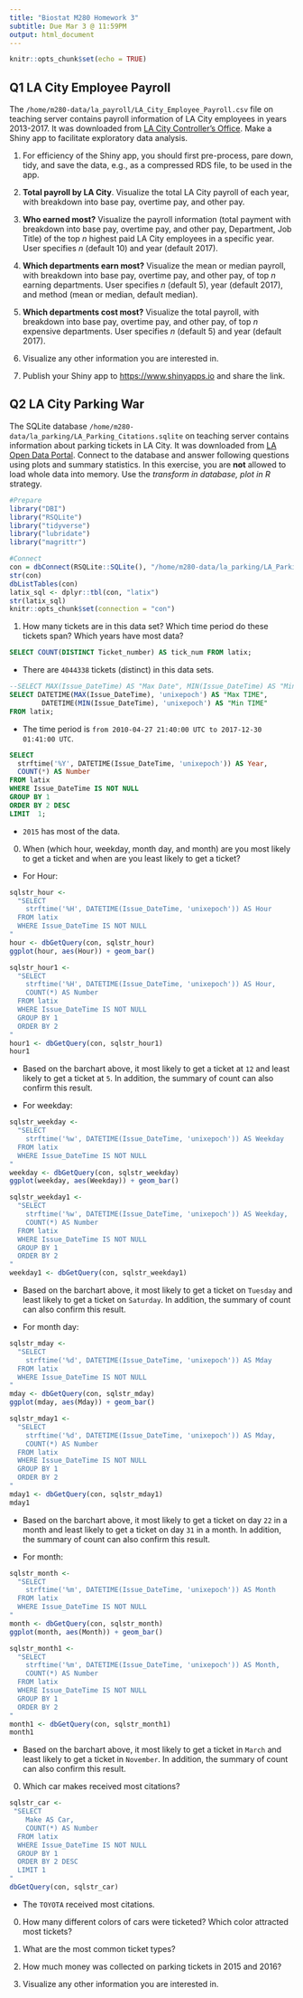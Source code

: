 ```yaml
---
title: "Biostat M280 Homework 3"
subtitle: Due Mar 3 @ 11:59PM
output: html_document
---
```


```r
knitr::opts_chunk$set(echo = TRUE)
```

## Q1 LA City Employee Payroll

The `/home/m280-data/la_payroll/LA_City_Employee_Payroll.csv` file on teaching server contains payroll information of LA City employees in years 2013-2017. It was downloaded from [LA City Controller's Office](https://controllerdata.lacity.org/Payroll/City-Employee-Payroll/pazn-qyym). Make a Shiny app to facilitate exploratory data analysis. 

1. For efficiency of the Shiny app, you should first pre-process, pare down, tidy, and save the data, e.g., as a compressed RDS file, to be used in the app.

0. **Total payroll by LA City**. Visualize the total LA City payroll of each year, with breakdown into base pay, overtime pay, and other pay.

0. **Who earned most?** Visualize the payroll information (total payment with breakdown into base pay, overtime pay, and other pay, Department, Job Title) of the top $n$ highest paid LA City employees in a specific year. User specifies $n$ (default 10) and year (default 2017).

0. **Which departments earn most?** Visualize the mean or median payroll, with breakdown into base pay, overtime pay, and other pay, of top $n$ earning departments. User specifies $n$ (default 5), year (default 2017), and method (mean or median, default median).

0. **Which departments cost most?** Visualize the total payroll, with breakdown into base pay, overtime pay, and other pay, of top $n$ expensive departments. User specifies $n$ (default 5) and year (default 2017).

0. Visualize any other information you are interested in.

0. Publish your Shiny app to <https://www.shinyapps.io> and share the link.

## Q2 LA City Parking War

The SQLite database `/home/m280-data/la_parking/LA_Parking_Citations.sqlite` on teaching server contains information about parking tickets in LA City. It was downloaded from [LA Open Data Portal](https://data.lacity.org/A-Well-Run-City/Parking-Citations/wjz9-h9np). Connect to the database and answer following questions using plots and summary statistics. In this exercise, you are **not** allowed to load whole data into memory. Use the _transform in database, plot in R_ strategy.
```r
#Prepare
library("DBI")
library("RSQLite")
library("tidyverse")
library("lubridate")
library("magrittr")

#Connect
con = dbConnect(RSQLite::SQLite(), "/home/m280-data/la_parking/LA_Parking_Citations.sqlite")
str(con)
dbListTables(con)
latix_sql <- dplyr::tbl(con, "latix")
str(latix_sql)
knitr::opts_chunk$set(connection = "con")
```


1. How many tickets are in this data set? Which time period do these tickets span? Which years have most data?
```sql
SELECT COUNT(DISTINCT Ticket_number) AS tick_num FROM latix;
```

* There are `4044338` tickets (distinct) in this data sets.

```sql
--SELECT MAX(Issue_DateTime) AS "Max Date", MIN(Issue_DateTime) AS "Min Date" FROM latix;
SELECT DATETIME(MAX(Issue_DateTime), 'unixepoch') AS "Max TIME",
        DATETIME(MIN(Issue_DateTime), 'unixepoch') AS "Min TIME" 
FROM latix;
```

* The time period is `from 2010-04-27 21:40:00 UTC to 2017-12-30 01:41:00 UTC`.

```sql
SELECT 
  strftime('%Y', DATETIME(Issue_DateTime, 'unixepoch')) AS Year, 
  COUNT(*) AS Number
FROM latix
WHERE Issue_DateTime IS NOT NULL
GROUP BY 1
ORDER BY 2 DESC
LIMIT  1;
```

* `2015` has most of the data. 

0. When (which hour, weekday, month day, and month) are you most likely to get a ticket and when are you least likely to get a ticket?
* For Hour:
```r
sqlstr_hour <- 
  "SELECT 
    strftime('%H', DATETIME(Issue_DateTime, 'unixepoch')) AS Hour
  FROM latix
  WHERE Issue_DateTime IS NOT NULL
"
hour <- dbGetQuery(con, sqlstr_hour) 
ggplot(hour, aes(Hour)) + geom_bar()

sqlstr_hour1 <-   
  "SELECT
    strftime('%H', DATETIME(Issue_DateTime, 'unixepoch')) AS Hour,
    COUNT(*) AS Number
  FROM latix
  WHERE Issue_DateTime IS NOT NULL
  GROUP BY 1
  ORDER BY 2
"
hour1 <- dbGetQuery(con, sqlstr_hour1) 
hour1
```
* Based on the barchart above, it most likely to get a ticket at `12` and least likely to get a ticket at `5`. In addition, the summary of count can also confirm this result.

* For weekday: 
```r
sqlstr_weekday <- 
  "SELECT 
    strftime('%w', DATETIME(Issue_DateTime, 'unixepoch')) AS Weekday
  FROM latix
  WHERE Issue_DateTime IS NOT NULL
"
weekday <- dbGetQuery(con, sqlstr_weekday) 
ggplot(weekday, aes(Weekday)) + geom_bar()

sqlstr_weekday1 <-   
  "SELECT
    strftime('%w', DATETIME(Issue_DateTime, 'unixepoch')) AS Weekday,
    COUNT(*) AS Number
  FROM latix
  WHERE Issue_DateTime IS NOT NULL
  GROUP BY 1
  ORDER BY 2
"
weekday1 <- dbGetQuery(con, sqlstr_weekday1) 

```
* Based on the barchart above, it most likely to get a ticket on `Tuesday` and least likely to get a ticket on `Saturday`. In addition, the summary of count can also confirm this result.

* For month day:
```r
sqlstr_mday <- 
  "SELECT 
    strftime('%d', DATETIME(Issue_DateTime, 'unixepoch')) AS Mday
  FROM latix
  WHERE Issue_DateTime IS NOT NULL
"
mday <- dbGetQuery(con, sqlstr_mday) 
ggplot(mday, aes(Mday)) + geom_bar()

sqlstr_mday1 <-   
  "SELECT
    strftime('%d', DATETIME(Issue_DateTime, 'unixepoch')) AS Mday,
    COUNT(*) AS Number
  FROM latix
  WHERE Issue_DateTime IS NOT NULL
  GROUP BY 1
  ORDER BY 2
"
mday1 <- dbGetQuery(con, sqlstr_mday1) 
mday1
```
* Based on the barchart above, it most likely to get a ticket on day `22` in a month and least likely to get a ticket on day `31` in a month. In addition, the summary of count can also confirm this result.

* For month:
```r
sqlstr_month <- 
  "SELECT 
    strftime('%m', DATETIME(Issue_DateTime, 'unixepoch')) AS Month
  FROM latix
  WHERE Issue_DateTime IS NOT NULL
"
month <- dbGetQuery(con, sqlstr_month) 
ggplot(month, aes(Month)) + geom_bar()

sqlstr_month1 <-   
  "SELECT
    strftime('%m', DATETIME(Issue_DateTime, 'unixepoch')) AS Month,
    COUNT(*) AS Number
  FROM latix
  WHERE Issue_DateTime IS NOT NULL
  GROUP BY 1
  ORDER BY 2
"
month1 <- dbGetQuery(con, sqlstr_month1) 
month1
```
* Based on the barchart above, it most likely to get a ticket in `March` and least likely to get a ticket in `November`. In addition, the summary of count can also confirm this result.

0. Which car makes received most citations?
```r
sqlstr_car <- 
 "SELECT
    Make AS Car,
    COUNT(*) AS Number
  FROM latix
  WHERE Issue_DateTime IS NOT NULL
  GROUP BY 1
  ORDER BY 2 DESC
  LIMIT 1
"
dbGetQuery(con, sqlstr_car) 
```
* The `TOYOTA` received most citations.

0. How many different colors of cars were ticketed? Which color attracted most tickets?

0. What are the most common ticket types?

0. How much money was collected on parking tickets in 2015 and 2016?

0. Visualize any other information you are interested in.
